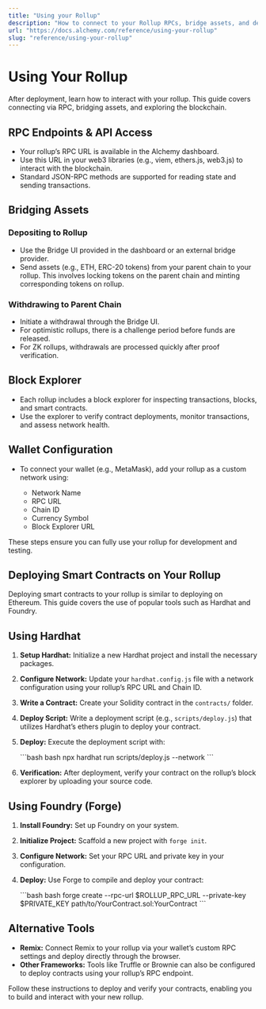 ```yaml
---
title: "Using your Rollup"
description: "How to connect to your Rollup RPCs, bridge assets, and deploy smart contracts."
url: "https://docs.alchemy.com/reference/using-your-rollup"
slug: "reference/using-your-rollup"
---
```


# Using Your Rollup

After deployment, learn how to interact with your rollup. This guide covers connecting via RPC, bridging assets, and exploring the blockchain.

## RPC Endpoints & API Access

* Your rollup’s RPC URL is available in the Alchemy dashboard.
* Use this URL in your web3 libraries (e.g., viem, ethers.js, web3.js) to interact with the blockchain.
* Standard JSON-RPC methods are supported for reading state and sending transactions.

## Bridging Assets

### Depositing to Rollup

* Use the Bridge UI provided in the dashboard or an external bridge provider.
* Send assets (e.g., ETH, ERC-20 tokens) from your parent chain to your rollup. This involves locking tokens on the parent chain and minting corresponding tokens on rollup.

### Withdrawing to Parent Chain

* Initiate a withdrawal through the Bridge UI.
* For optimistic rollups, there is a challenge period before funds are released.
* For ZK rollups, withdrawals are processed quickly after proof verification.

## Block Explorer

* Each rollup includes a block explorer for inspecting transactions, blocks, and smart contracts.
* Use the explorer to verify contract deployments, monitor transactions, and assess network health.

## Wallet Configuration

* To connect your wallet (e.g., MetaMask), add your rollup as a custom network using:

  * Network Name
  * RPC URL
  * Chain ID
  * Currency Symbol
  * Block Explorer URL

These steps ensure you can fully use your rollup for development and testing.

## Deploying Smart Contracts on Your Rollup

Deploying smart contracts to your rollup is similar to deploying on Ethereum. This guide covers the use of popular tools such as Hardhat and Foundry.

## Using Hardhat

1. **Setup Hardhat:** Initialize a new Hardhat project and install the necessary packages.

2. **Configure Network:** Update your `hardhat.config.js` file with a network configuration using your rollup’s RPC URL and Chain ID.

3. **Write a Contract:** Create your Solidity contract in the `contracts/` folder.

4. **Deploy Script:** Write a deployment script (e.g., `scripts/deploy.js`) that utilizes Hardhat’s ethers plugin to deploy your contract.

5. **Deploy:** Execute the deployment script with:

   <CodeGroup>
     ```bash bash
     npx hardhat run scripts/deploy.js --network <your_rollup>
     ```
   </CodeGroup>

6. **Verification:** After deployment, verify your contract on the rollup’s block explorer by uploading your source code.

## Using Foundry (Forge)

1. **Install Foundry:** Set up Foundry on your system.

2. **Initialize Project:** Scaffold a new project with `forge init`.

3. **Configure Network:** Set your RPC URL and private key in your configuration.

4. **Deploy:** Use Forge to compile and deploy your contract:

   <CodeGroup>
     ```bash bash
     forge create --rpc-url $ROLLUP_RPC_URL --private-key $PRIVATE_KEY path/to/YourContract.sol:YourContract
     ```
   </CodeGroup>

## Alternative Tools

* **Remix:** Connect Remix to your rollup via your wallet’s custom RPC settings and deploy directly through the browser.
* **Other Frameworks:** Tools like Truffle or Brownie can also be configured to deploy contracts using your rollup’s RPC endpoint.

Follow these instructions to deploy and verify your contracts, enabling you to build and interact with your new rollup.
